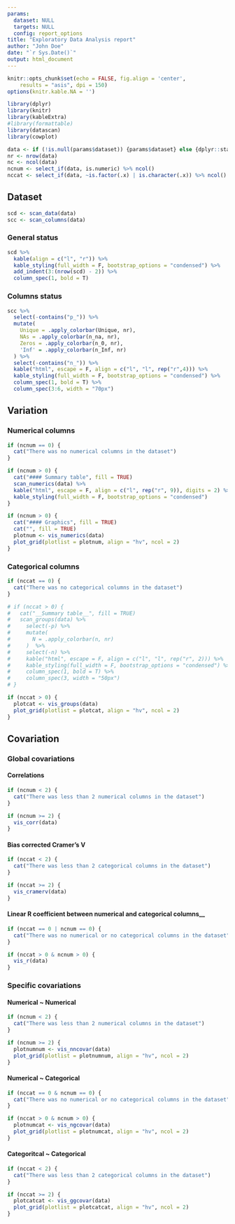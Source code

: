 ```yaml
---
params:
  dataset: NULL 
  targets: NULL
  config: report_options
title: "Exploratory Data Analysis report"
author: "John Doe"
date: "`r Sys.Date()`"
output: html_document
---
```


```r
knitr::opts_chunk$set(echo = FALSE, fig.align = 'center',
	results = "asis", dpi = 150)
options(knitr.kable.NA = '')

library(dplyr)
library(knitr)
library(kableExtra)
#library(formattable)
library(datascan)
library(cowplot)

data <- if (!is.null(params$dataset)) {params$dataset} else {dplyr::starwars}
nr <- nrow(data)
nc <- ncol(data)
ncnum <- select_if(data, is.numeric) %>% ncol()
nccat <- select_if(data, ~is.factor(.x) | is.character(.x)) %>% ncol()
```

## Dataset

```r
scd <- scan_data(data)
scc <- scan_columns(data)
```

### General status

```r
scd %>% 
  kable(align = c("l", "r")) %>% 
  kable_styling(full_width = F, bootstrap_options = "condensed") %>% 
  add_indent(3:(nrow(scd) - 2)) %>%
  column_spec(1, bold = T)
```

### Columns status

```r
scc %>% 
  select(-contains("p_")) %>% 
  mutate(
    Unique = .apply_colorbar(Unique, nr),
    NAs = .apply_colorbar(n_na, nr),
    Zeros = .apply_colorbar(n_0, nr),
    'Inf' = .apply_colorbar(n_Inf, nr)
  ) %>%
  select(-contains("n_")) %>%
  kable("html", escape = F, align = c("l", "l", rep("r",4))) %>% 
  kable_styling(full_width = F, bootstrap_options = "condensed") %>%
  column_spec(1, bold = T) %>% 
  column_spec(3:6, width = "70px")
```

## Variation

### Numerical columns

```r
if (ncnum == 0) {
  cat("There was no numerical columns in the dataset")
}
```

```r
if (ncnum > 0) {
  cat("#### Summary table", fill = TRUE)
  scan_numerics(data) %>%
  kable("html", escape = F, align = c("l", rep("r", 9)), digits = 2) %>% 
  kable_styling(full_width = F, bootstrap_options = "condensed")
}
```

```r
if (ncnum > 0) {
  cat("#### Graphics", fill = TRUE)
  cat("", fill = TRUE)
  plotnum <- vis_numerics(data)
  plot_grid(plotlist = plotnum, align = "hv", ncol = 2)
}
```


### Categorical columns

```r
if (nccat == 0) {
  cat("There was no categorical columns in the dataset")
}
```

```r
# if (nccat > 0) {
#   cat("__Summary table__", fill = TRUE)
#   scan_groups(data) %>%
#     select(-p) %>%
#     mutate(
#       N = .apply_colorbar(n, nr)
#     )  %>%
#     select(-n) %>%
#     kable("html", escape = F, align = c("l", "l", rep("r", 2))) %>%
#     kable_styling(full_width = F, bootstrap_options = "condensed") %>%
#     column_spec(1, bold = T) %>% 
#     column_spec(3, width = "50px")
# }
```

```r
if (nccat > 0) {
  plotcat <- vis_groups(data)
  plot_grid(plotlist = plotcat, align = "hv", ncol = 2)
}
```

## Covariation

### Global covariations

#### Correlations

```r
if (ncnum < 2) {
  cat("There was less than 2 numerical columns in the dataset")
}
```


```r
if (ncnum >= 2) {
  vis_corr(data)
}
```

#### Bias corrected Cramer's V

```r
if (nccat < 2) {
  cat("There was less than 2 categorical columns in the dataset")
}
```

```r
if (nccat >= 2) {
  vis_cramerv(data)
}
```

#### Linear R coefficient between numerical and categorical columns__

```r
if (nccat == 0 | ncnum == 0) {
  cat("There was no numerical or no categorical columns in the dataset")
}
```

```r
if (nccat > 0 & ncnum > 0) {
  vis_r(data)
}
```

### Specific covariations

#### Numerical ~ Numerical

```r
if (ncnum < 2) {
  cat("There was less than 2 numerical columns in the dataset")
}
```

```r
if (ncnum >= 2) {
  plotnumnum <- vis_nncovar(data)
  plot_grid(plotlist = plotnumnum, align = "hv", ncol = 2)
}
```

#### Numerical ~ Categorical

```r
if (nccat == 0 & ncnum == 0) {
  cat("There was no numerical or no categorical columns in the dataset")
}
```

```r
if (nccat > 0 & ncnum > 0) {
  plotnumcat <- vis_ngcovar(data)
  plot_grid(plotlist = plotnumcat, align = "hv", ncol = 2)
}
```

#### Categoritcal ~ Categorical


```r
if (nccat < 2) {
  cat("There was less than 2 categorical columns in the dataset")
}
```

```r
if (nccat >= 2) {
  plotcatcat <- vis_ggcovar(data)
  plot_grid(plotlist = plotcatcat, align = "hv", ncol = 2)
}
```
